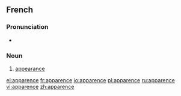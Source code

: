 ==French==
===Pronunciation===
*{{audio|Fr-apparence.ogg|audio}}

===Noun===
{{fr-noun|f}}

#[[appearance]]

[[el:apparence]]
[[fr:apparence]]
[[io:apparence]]
[[pl:apparence]]
[[ru:apparence]]
[[vi:apparence]]
[[zh:apparence]]